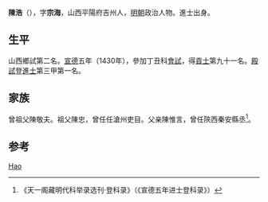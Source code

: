 {{Otheruses|other=名为陈浩的其他人物|陈浩}}

'''陳浩'''（{{bd|1407年||？}}），字'''宗海'''，山西平陽府吉州人，[[明朝|明朝]]政治人物。進士出身。

== 生平 ==
山西鄉試第二名。[[宣德|宣德]]五年（1430年），參加丁丑科[[會試|會試]]，得[[貢士|貢士]]第九十一名。[[殿試|殿試]]登[[進士|進士]]第三甲第一名。

== 家族 ==
曾祖父陳敬夫。祖父陳忠，曾任任滄州吏目。父亲陳惟言，曾任陝西秦安縣丞<ref>《天一阁藏明代科举录选刊·登科录》（《宣德五年进士登科录》）</ref>。

== 参考 ==
{{reflist}}

{{宣德五年庚戌科殿試金榜}}

{{Authority control}}
{{DEFAULTSORT:Chen陈}}
[[Category:陈姓|Hao]]

{{明朝人物小作品}}